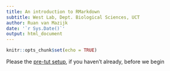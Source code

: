 ```yaml
---
title: An introduction to RMarkdown
subtitle: West Lab, Dept. Biological Sciences, UCT
author: Ruan van Mazijk
date: '`r Sys.Date()`'
output: html_document
---
```


```r
knitr::opts_chunk$set(echo = TRUE)
```

Please the [pre-tut setup](pre-tut-setup.html), if you haven't already, before we begin
